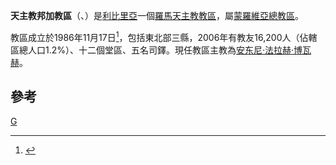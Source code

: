 {{Infobox Roman Catholic diocese
|Roman Catholic Diocese of = 天主教邦加教區
|Latin name of diocese = Dioecesis Gbarngana
|image =Liberia - Diocesi di Gbarnga.png
|caption =教區位置
|location = [[利比里亞|利比里亞]]
|territory = 東北部三縣
|population =16,200
|rite = 拉丁禮
|patron =
|province =蒙羅維亞
|established = 1986年
|cathedral = [[聖神主教座堂_(邦加)|聖神主教座堂]]
|co-cathedral =
|leadership = 主教
|website =
|教宗 =
|metropolitan = 
|ordinary = 安东尼·法拉赫·博瓦赫
|coadjutor bishop =
|auxiliary =
}}

'''天主教邦加教區'''（{{lang-la|Dioecesis Gbarngana}}、{{lang-en|Archdiocese of Gbarnga}}）是[[利比里亞|利比里亞]]一個[[羅馬天主教|羅馬天主教]][[教區|教區]]，屬[[天主教蒙羅維亞總教區|蒙羅維亞總教區]]。

教區成立於1986年11月17日<ref>{{Cite web |url=http://www.vatican.va/holy_father/john_paul_ii/apost_constitutions/documents/hf_jp-ii_apc_19861117_gbarnganae_lt.html |title=升為總教區 |access-date=2013-05-31 |archive-date=2014-05-16 |archive-url=https://web.archive.org/web/20140516235756/http://www.vatican.va/holy_father/john_paul_ii/apost_constitutions/documents/hf_jp-ii_apc_19861117_gbarnganae_lt.html |dead-url=no }}</ref>，包括東北部三縣，2006年有教友16,200人（佔轄區總人口1.2%）、十二個堂區、五名司鐸。現任教區主教為[[安东尼·法拉赫·博瓦赫|安东尼·法拉赫·博瓦赫]]。

==參考==
{{reflist}}
{{利比里亞天主教教區}}

[[Category:利比里亞天主教教區|G]]